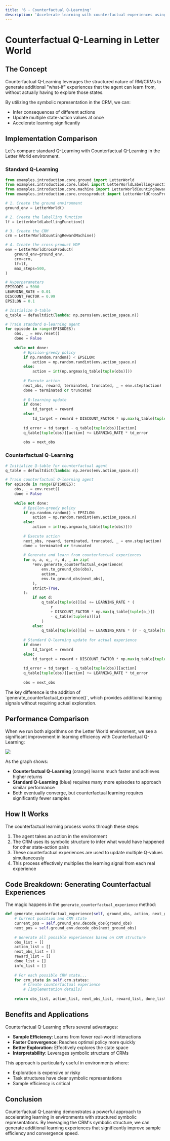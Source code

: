 ```yaml
---
title: '6 - Counterfactual Q-Learning'
description: 'Accelerate learning with counterfactual experiences using RM/CRMs'
---
```



# Counterfactual Q-Learning in Letter World
## The Concept

Counterfactual Q-Learning leverages the structured nature of RM/CRMs to generate additional "what-if" experiences that the agent can learn from, without actually having to explore those states.

By utilizing the symbolic representation in the CRM, we can:
- Infer consequences of different actions
- Update multiple state-action values at once
- Accelerate learning significantly

## Implementation Comparison

Let's compare standard Q-Learning with Counterfactual Q-Learning in the Letter World environment.

### Standard Q-Learning

```python
from examples.introduction.core.ground import LetterWorld
from examples.introduction.core.label import LetterWorldLabellingFunction
from examples.introduction.core.machine import LetterWorldCountingRewardMachine
from examples.introduction.core.crossproduct import LetterWorldCrossProduct

# 1. Create the ground environment
ground_env = LetterWorld()

# 2. Create the labelling function
lf = LetterWorldLabellingFunction()

# 3. Create the CRM
crm = LetterWorldCountingRewardMachine()

# 4. Create the cross-product MDP
env = LetterWorldCrossProduct(
    ground_env=ground_env,
    crm=crm,
    lf=lf,
    max_steps=500,
)

# Hyperparameters
EPISODES = 5000
LEARNING_RATE = 0.01
DISCOUNT_FACTOR = 0.99
EPSILON = 0.1

# Initialize Q-table
q_table = defaultdict(lambda: np.zeros(env.action_space.n))

# Train standard Q-learning agent
for episode in range(EPISODES):
    obs, _ = env.reset()
    done = False
    
    while not done:
        # Epsilon-greedy policy
        if np.random.random() < EPSILON:
            action = np.random.randint(env.action_space.n)
        else:
            action = int(np.argmax(q_table[tuple(obs)]))
            
        # Execute action
        next_obs, reward, terminated, truncated, _ = env.step(action)
        done = terminated or truncated
        
        # Q-learning update
        if done:
            td_target = reward
        else:
            td_target = reward + DISCOUNT_FACTOR * np.max(q_table[tuple(next_obs)])
            
        td_error = td_target - q_table[tuple(obs)][action]
        q_table[tuple(obs)][action] += LEARNING_RATE * td_error
        
        obs = next_obs
```

### Counterfactual Q-Learning 

```python
# Initialize Q-table for counterfactual agent
q_table = defaultdict(lambda: np.zeros(env.action_space.n))

# Train counterfactual Q-learning agent
for episode in range(EPISODES):
    obs, _ = env.reset()
    done = False
    
    while not done:
        # Epsilon-greedy policy
        if np.random.random() < EPSILON:
            action = np.random.randint(env.action_space.n)
        else:
            action = int(np.argmax(q_table[tuple(obs)]))
            
        # Execute action
        next_obs, reward, terminated, truncated, _ = env.step(action)
        done = terminated or truncated
        
        # Generate and learn from counterfactual experiences
        for o, a, o_, r, d, _ in zip(
            *env.generate_counterfactual_experience(
                env.to_ground_obs(obs),
                action,
                env.to_ground_obs(next_obs),
            ),
            strict=True,
        ):
            if not d:
                q_table[tuple(o)][a] += LEARNING_RATE * (
                    r
                    + DISCOUNT_FACTOR * np.max(q_table[tuple(o_)])
                    - q_table[tuple(o)][a]
                )
            else:
                q_table[tuple(o)][a] += LEARNING_RATE * (r - q_table[tuple(o)][a])
        
        # Standard Q-learning update for actual experience
        if done:
            td_target = reward
        else:
            td_target = reward + DISCOUNT_FACTOR * np.max(q_table[tuple(next_obs)])
            
        td_error = td_target - q_table[tuple(obs)][action]
        q_table[tuple(obs)][action] += LEARNING_RATE * td_error
        
        obs = next_obs
```

<Callout type="warning">
  The key difference is the addition of `generate_counterfactual_experience()`, which provides additional learning signals without requiring actual exploration.
</Callout>

## Performance Comparison

When we run both algorithms on the Letter World environment, we see a significant improvement in learning efficiency with Counterfactual Q-Learning:

<Frame>
  <img src="/images/cq-learning.png" style={{ borderRadius: '0.5rem' }} />
</Frame>

As the graph shows:

- **Counterfactual Q-Learning** (orange) learns much faster and achieves higher returns
- **Standard Q-Learning** (blue) requires many more episodes to approach similar performance
- Both eventually converge, but counterfactual learning requires significantly fewer samples

## How It Works

The counterfactual learning process works through these steps:

1. The agent takes an action in the environment
2. The CRM uses its symbolic structure to infer what would have happened for other state-action pairs
3. These counterfactual experiences are used to update multiple Q-values simultaneously
4. This process effectively multiplies the learning signal from each real experience

## Code Breakdown: Generating Counterfactual Experiences

The magic happens in the `generate_counterfactual_experience` method:

```python
def generate_counterfactual_experience(self, ground_obs, action, next_ground_obs):
    # Current position and CRM state
    current_pos = self.ground_env.decode_obs(ground_obs)
    next_pos = self.ground_env.decode_obs(next_ground_obs)
    
    # Generate all possible experiences based on CRM structure
    obs_list = []
    action_list = []
    next_obs_list = []
    reward_list = []
    done_list = []
    info_list = []
    
    # For each possible CRM state...
    for crm_state in self.crm.states:
        # Create counterfactual experience
        # [implementation details]
        
    return obs_list, action_list, next_obs_list, reward_list, done_list, info_list
```

## Benefits and Applications

Counterfactual Q-Learning offers several advantages:

- **Sample Efficiency**: Learns from fewer real-world interactions
- **Faster Convergence**: Reaches optimal policy more quickly
- **Better Exploration**: Effectively explores the state space
- **Interpretability**: Leverages symbolic structure of CRMs

This approach is particularly useful in environments where:
- Exploration is expensive or risky
- Task structures have clear symbolic representations
- Sample efficiency is critical


## Conclusion

Counterfactual Q-Learning demonstrates a powerful approach to accelerating learning in environments with structured symbolic representations. By leveraging the CRM's symbolic structure, we can generate additional learning experiences that significantly improve sample efficiency and convergence speed.
